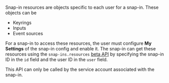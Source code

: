 Snap-in resources are objects specific to each user for a snap-in. These objects can be

- Keyrings
- Inputs
- Event sources 


For a snap-in to access these resources, the user must configure **My Settings** of the snap-in config and enable it. 
The snap-in can get these resources using the `snap-ins.resources` [beta API](https://docs.devrev.ai/beta-api-spec#/operations/snap-ins-resources) by specifying the  snap-in ID in the `id` field and the user ID in the `user` field.

<Callout intent="info"> 
This API can only be called by the service account associated with the snap-in.
</Callout>